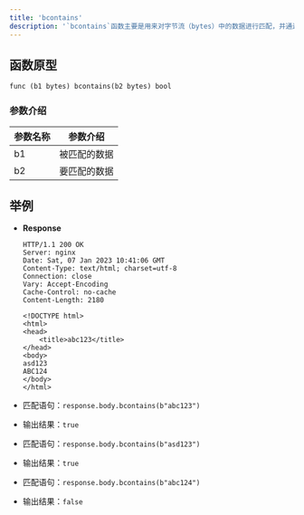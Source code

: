 ```yaml
---
title: 'bcontains'
description: '`bcontains`函数主要是用来对字节流（bytes）中的数据进行匹配，并通过返回一个`bool`的结果来判断是否匹配成功'
---
```


## 函数原型

`func (b1 bytes) bcontains(b2 bytes) bool`

### 参数介绍

| 参数名称 | 参数介绍   |
|------|--------|
| b1   | 被匹配的数据 |
| b2   | 要匹配的数据 |

## 举例

- **Response**
  ```HTTP
  HTTP/1.1 200 OK
  Server: nginx
  Date: Sat, 07 Jan 2023 10:41:06 GMT
  Content-Type: text/html; charset=utf-8
  Connection: close
  Vary: Accept-Encoding
  Cache-Control: no-cache
  Content-Length: 2180
  
  <!DOCTYPE html>
  <html>
  <head>
      <title>abc123</title>
  </head>
  <body>
  asd123
  ABC124
  </body>
  </html>
  ```

- 匹配语句：`response.body.bcontains(b"abc123")`
- 输出结果：`true`

- 匹配语句：`response.body.bcontains(b"asd123")`
- 输出结果：`true`

- 匹配语句：`response.body.bcontains(b"abc124")`
- 输出结果：`false`
